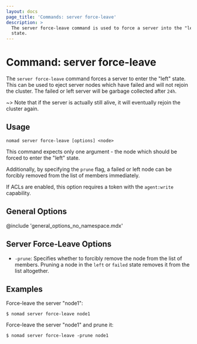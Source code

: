 ```yaml
---
layout: docs
page_title: 'Commands: server force-leave'
description: >
  The server force-leave command is used to force a server into the "left"
  state.
---
```


# Command: server force-leave

The `server force-leave` command forces a server to enter the "left" state.
This can be used to eject server nodes which have failed and will not rejoin
the cluster. The failed or left server will be garbage collected after `24h`. 

~> Note that if the server is actually still alive, it will
eventually rejoin the cluster again.

## Usage

```plaintext
nomad server force-leave [options] <node>
```

This command expects only one argument - the node which should be forced
to enter the "left" state.

Additionally, by specifying the `prune` flag, a failed or left node can be forcibly removed
from the list of members immediately.

If ACLs are enabled, this option requires a token with the `agent:write`
capability.

## General Options

@include 'general_options_no_namespace.mdx'

## Server Force-Leave Options

- `-prune`: Specifies whether to forcibly remove the node from the list of members. 
Pruning a node in the `left` or `failed` state removes it from the list altogether.

## Examples

Force-leave the server "node1":

```shell-session
$ nomad server force-leave node1

```

Force-leave the server "node1" and prune it:

```shell-session
$ nomad server force-leave -prune node1

```